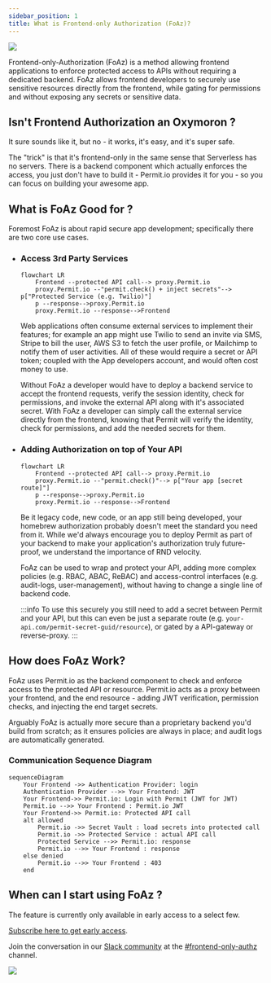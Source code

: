 ```yaml
---
sidebar_position: 1
title: What is Frontend-only Authorization (FoAz)?
---
```


<div style={{ display: "flex", justifyContent: "center" }}>
	<img src="/img/foaz/foaz.png" />
</div>

Frontend-only-Authorization (FoAz) is a method allowing frontend applications to enforce protected access to APIs without requiring a dedicated backend.
FoAz allows frontend developers to securely use sensitive resources directly from the frontend, while gating for permissions and without exposing any secrets or sensitive data.

## Isn't Frontend Authorization an Oxymoron ?

It sure sounds like it, but no - it works, it's easy, and it's super safe.

The "trick" is that it's frontend-only in the same sense that Serverless has no servers.
There is a backend component which actually enforces the access, you just don't have to build it - Permit.io provides it for you - so you can focus on building your awesome app.

## What is FoAz Good for ?

Foremost FoAz is about rapid secure app development; specifically there are two core use cases.

- ### Access 3rd Party Services

  ```mermaid
  flowchart LR
      Frontend --protected API call--> proxy.Permit.io
      proxy.Permit.io --"permit.check() + inject secrets"--> p["Protected Service (e.g. Twilio)"]
      p --response-->proxy.Permit.io
      proxy.Permit.io --response-->Frontend
  ```

  Web applications often consume external services to implement their features; for example an app might use Twilio to send an invite via SMS, Stripe to bill the user, AWS S3 to fetch the user profile, or Mailchimp to notify them of user activities.
  All of these would require a secret or API token; coupled with the App developers account, and would often cost money to use.

  Without FoAz a developer would have to deploy a backend service to accept the frontend requests, verify the session identity, check for permissions, and invoke the external API along with it's associated secret.
  With FoAz a developer can simply call the external service directly from the frontend, knowing that Permit will verify the identity, check for permissions, and add the needed secrets for them.

- ### Adding Authorization on top of Your API

  ```mermaid
  flowchart LR
      Frontend --protected API call--> proxy.Permit.io
      proxy.Permit.io --"permit.check()"--> p["Your app [secret route]"]
      p --response-->proxy.Permit.io
      proxy.Permit.io --response-->Frontend
  ```

  Be it legacy code, new code, or an app still being developed, your homebrew authorization probably doesn't meet the standard you need from it.
  While we'd always encourage you to deploy Permit as part of your backend to make your application's authorization truly future-proof, we understand the importance of RND velocity.

  FoAz can be used to wrap and protect your API, adding more complex policies (e.g. RBAC, ABAC, ReBAC) and access-control interfaces (e.g. audit-logs, user-management), without having to change a single line of backend code.

  :::info
  To use this securely you still need to add a secret between Permit and your API,
  but this can even be just a separate route (e.g. `your-api.com/permit-secret-guid/resource`), or gated by a API-gateway or reverse-proxy.
  :::

## How does FoAz Work?

FoAz uses Permit.io as the backend component to check and enforce access to the protected API or resource.
Permit.io acts as a proxy between your frontend, and the end resource - adding JWT verification, permission checks, and injecting the end target secrets.

Arguably FoAz is actually more secure than a proprietary backend you'd build from scratch; as it ensures policies are always in place; and audit logs are automatically generated.

### Communication Sequence Diagram

```mermaid
sequenceDiagram
    Your Frontend ->> Authentication Provider: login
    Authentication Provider -->> Your Frontend: JWT
    Your Frontend->> Permit.io: Login with Permit (JWT for JWT)
    Permit.io -->> Your Frontend : Permit.io JWT
    Your Frontend->> Permit.io: Protected API call
    alt allowed
        Permit.io ->> Secret Vault : load secrets into protected call
        Permit.io ->> Protected Service : actual API call
        Protected Service -->> Permit.io: response
        Permit.io -->> Your Frontend : response
    else denied
        Permit.io -->> Your Frontend : 403
    end
```

## When can I start using FoAz ?

The feature is currently only available in early access to a select few.

[Subscribe here to get early access](https://hello.permit.io/foaz-ea).

Join the conversation in our [ Slack community](https://io.permit.io/join_community) at the [#frontend-only-authz](https://permit-io.slack.com/archives/C04U83ZABRD) channel.

[![](https://camo.githubusercontent.com/77726b9422833db0515171ce5ecc6458ce1877d29ad5785c6fb531805c5e8f13/68747470733a2f2f692e6962622e636f2f777a724748514c2f47726f75702d3734392e706e67)](https://io.permit.io/join_community)
